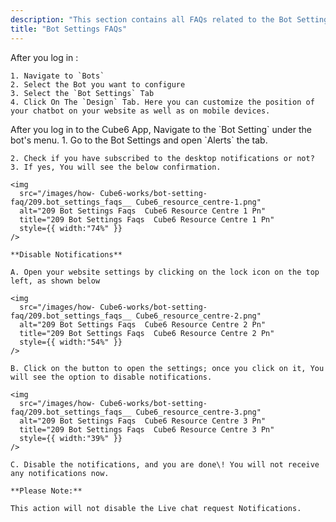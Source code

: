 ```yaml
---
description: "This section contains all FAQs related to the Bot Settings."
title: "Bot Settings FAQs"
---
```


<AccordionGroup>
  <Accordion title="How to change bot's position on website">
    After you log in : 

    1. Navigate to `Bots`
    2. Select the Bot you want to configure
    3. Select the `Bot Settings` Tab
    4. Click On The `Design` Tab. Here you can customize the position of your chatbot on your website as well as on mobile devices.
  </Accordion>
  <Accordion title="How to disable desktop notifications">
    After you log in to the  Cube6 App, Navigate to the `Bot Setting` under the bot's menu.  1. Go to the Bot Settings and open `Alerts` the tab.

    2. Check if you have subscribed to the desktop notifications or not?
    3. If yes, You will see the below confirmation.

    <img
      src="/images/how- Cube6-works/bot-setting-faq/209.bot_settings_faqs__ Cube6_resource_centre-1.png"
      alt="209 Bot Settings Faqs  Cube6 Resource Centre 1 Pn"
      title="209 Bot Settings Faqs  Cube6 Resource Centre 1 Pn"
      style={{ width:"74%" }}
    />

    **Disable Notifications**

    A. Open your website settings by clicking on the lock icon on the top left, as shown below

    <img
      src="/images/how- Cube6-works/bot-setting-faq/209.bot_settings_faqs__ Cube6_resource_centre-2.png"
      alt="209 Bot Settings Faqs  Cube6 Resource Centre 2 Pn"
      title="209 Bot Settings Faqs  Cube6 Resource Centre 2 Pn"
      style={{ width:"54%" }}
    />

    B. Click on the button to open the settings; once you click on it, You will see the option to disable notifications.

    <img
      src="/images/how- Cube6-works/bot-setting-faq/209.bot_settings_faqs__ Cube6_resource_centre-3.png"
      alt="209 Bot Settings Faqs  Cube6 Resource Centre 3 Pn"
      title="209 Bot Settings Faqs  Cube6 Resource Centre 3 Pn"
      style={{ width:"39%" }}
    />

    C. Disable the notifications, and you are done\! You will not receive any notifications now.

    **Please Note:**

    This action will not disable the Live chat request Notifications.
  </Accordion>
  <Accordion title="New Accordion">
    
  </Accordion>
  <Accordion title="New Accordion">
    
  </Accordion>
</AccordionGroup>